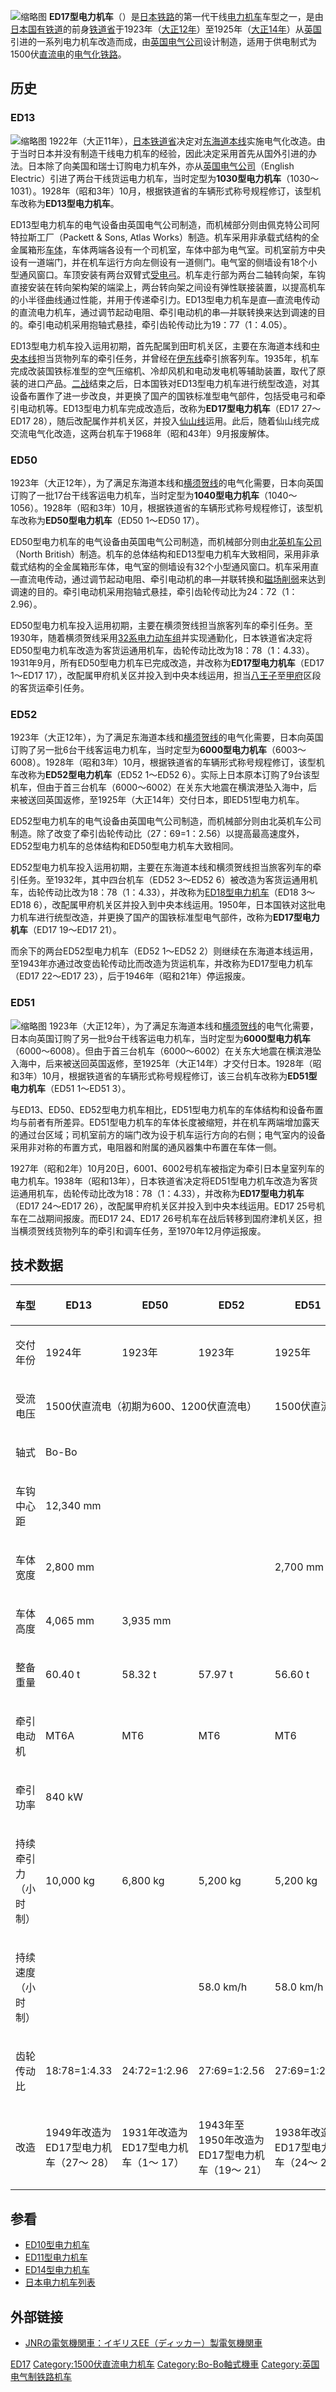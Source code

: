 [[File:JNR_ED17_1_20070526.jpg|缩略图]]
'''ED17型电力机车'''（{{lang-ja|ED17形電気機関車}}）是[[日本鐵路運輸|日本铁路]]的第一代干线[[电力机车|电力机车]]车型之一，是由[[日本国有铁道|日本国有铁道]]的前身[[鐵道省_(日本)|铁道省]]于1923年（[[大正12年|大正12年]]）至1925年（[[大正14年|大正14年]]）从[[英国|英国]]引进的一系列电力机车改造而成，由[[英国电气公司|英国电气公司]]设计制造，适用于供电制式为1500伏[[直流电|直流电]]的[[电气化铁路|电气化铁路]]。

==历史==
=== ED13 ===
[[File:JNR-ED17c.jpg|缩略图]]
1922年（大正11年），[[日本|日本]][[鐵道省_(日本)|铁道省]]决定对[[东海道本线|东海道本线]]实施电气化改造。由于当时日本并没有制造干线电力机车的经验，因此决定采用首先从国外引进的办法。日本除了向美国和瑞士订购电力机车外，亦从[[英国电气公司|英国电气公司]]（English Electric）引进了两台干线货运电力机车，当时定型为'''1030型电力机车'''（1030～1031）。1928年（昭和3年）10月，根据铁道省的车辆形式称号规程修订，该型机车改称为'''ED13型电力机车'''。

ED13型电力机车的电气设备由英国电气公司制造，而机械部分则由佩克特公司阿特拉斯工厂（Packett & Sons, Atlas Works）制造。机车采用非承载式结构的全金属箱形[[车体|车体]]，车体两端各设有一个司机室，车体中部为电气室。司机室前方中央设有一道端门，并在机车运行方向左侧设有一道侧门。电气室的侧墙设有18个小型通风窗口。车顶安装有两台双臂式[[受电弓|受电弓]]。机车走行部为两台二轴转向架，车钩直接安装在转向架构架的端梁上，两台转向架之间设有弹性联接装置，以提高机车的小半径曲线通过性能，并用于传递牵引力。ED13型电力机车是直—直流电传动的直流电力机车，通过调节起动电阻、牵引电动机的串—并联转换来达到调速的目的。牵引电动机采用抱轴式悬挂，牵引齿轮传动比为19：77（1：4.05）。

ED13型电力机车投入运用初期，首先配属到田町机关区，主要在东海道本线和[[中央本线|中央本线]]担当货物列车的牵引任务，并曾经在[[伊东线|伊东线]]牵引旅客列车。1935年，机车完成改装国铁标准型的空气压缩机、冷却风机和电动发电机等辅助装置，取代了原装的进口产品。[[第二次世界大战|二战]]结束之后，日本国铁对ED13型电力机车进行统型改造，对其设备布置作了进一步改良，并更换了国产的国铁标准型电气部件，包括受电弓和牵引电动机等。ED13型电力机车完成改造后，改称为'''ED17型电力机车'''（ED17 27～ED17 28），随后改配属作并机关区，并投入[[仙山线|仙山线]]运用。此后，随着仙山线完成交流电气化改造，这两台机车于1968年（昭和43年）9月报废解体。

=== ED50 ===
1923年（大正12年），为了满足东海道本线和[[横须贺线|横须贺线]]的电气化需要，日本向英国订购了一批17台干线客运电力机车，当时定型为'''1040型电力机车'''（1040～1056）。1928年（昭和3年）10月，根据铁道省的车辆形式称号规程修订，该型机车改称为'''ED50型电力机车'''（ED50 1～ED50 17）。

ED50型电力机车的电气设备由英国电气公司制造，而机械部分则由[[北英机车公司|北英机车公司]]（North British）制造。机车的总体结构和ED13型电力机车大致相同，采用非承载式结构的全金属箱形车体，电气室的侧墙设有32个小型通风窗口。机车采用直—直流电传动，通过调节起动电阻、牵引电动机的串—并联转换和[[磁场削弱|磁场削弱]]来达到调速的目的。牵引电动机采用抱轴式悬挂，牵引齿轮传动比为24：72（1：2.96）。

ED50型电力机车投入运用初期，主要在横须贺线担当旅客列车的牵引任务。至1930年，随着横须贺线采用[[日本国铁32系电力动车组|32系电力动车组]]并实现通勤化，日本铁道省决定将ED50型电力机车改造为客货运通用机车，齿轮传动比改为18：78（1：4.33）。1931年9月，所有ED50型电力机车已完成改造，并改称为'''ED17型电力机车'''（ED17 1～ED17 17），改配属甲府机关区并投入到中央本线运用，担当[[八王子站|八王子]]至[[甲府車站|甲府]]区段的客货运牵引任务。

=== ED52 ===
1923年（大正12年），为了满足东海道本线和[[横须贺线|横须贺线]]的电气化需要，日本向英国订购了另一批6台干线客运电力机车，当时定型为'''6000型电力机车'''（6003～6008）。1928年（昭和3年）10月，根据铁道省的车辆形式称号规程修订，该型机车改称为'''ED52型电力机车'''（ED52 1～ED52 6）。实际上日本原本订购了9台该型机车，但由于首三台机车（6000～6002）在关东大地震在横滨港坠入海中，后来被送回英国返修，至1925年（大正14年）交付日本，即ED51型电力机车。

ED52型电力机车的电气设备由英国电气公司制造，而机械部分则由北英机车公司制造。除了改变了牵引齿轮传动比（27：69=1：2.56）以提高最高速度外，ED52型电力机车的总体结构和ED50型电力机车大致相同。

ED52型电力机车投入运用初期，主要在东海道本线和横须贺线担当旅客列车的牵引任务。至1932年，其中四台机车（ED52 3～ED52 6）被改造为客货运通用机车，齿轮传动比改为18：78（1：4.33），并改称为[[日本国铁ED18型电力机车|ED18型电力机车]]（ED18 3～ED18 6），改配属甲府机关区并投入到中央本线运用。1950年，日本国铁对这批电力机车进行统型改造，并更换了国产的国铁标准型电气部件，改称为'''ED17型电力机车'''（ED17 19～ED17 21）。

而余下的两台ED52型电力机车（ED52 1～ED52 2）则继续在东海道本线运用，至1943年亦通过改变齿轮传动比而改造为货运机车，并改称为ED17型电力机车（ED17 22～ED17 23），后于1946年（昭和21年）停运报废。

=== ED51 ===
[[File:JGR-ED17b.jpg|缩略图]]
1923年（大正12年），为了满足东海道本线和[[横须贺线|横须贺线]]的电气化需要，日本向英国订购了另一批9台干线客运电力机车，当时定型为'''6000型电力机车'''（6000～6008）。但由于首三台机车（6000～6002）在关东大地震在横滨港坠入海中，后来被送回英国返修，至1925年（大正14年）才交付日本。1928年（昭和3年）10月，根据铁道省的车辆形式称号规程修订，该三台机车改称为'''ED51型电力机车'''（ED51 1～ED51 3）。

与ED13、ED50、ED52型电力机车相比，ED51型电力机车的车体结构和设备布置均与前者有所差异。ED51型电力机车的车体长度被缩短，并在机车两端增加露天的通过台区域；司机室前方的端门改为设于机车运行方向的右侧；电气室内的设备采用非对称的布置方式，电阻器和附属的通风器集中布置在车体一侧。

1927年（昭和2年）10月20日，6001、6002号机车被指定为牵引日本皇室列车的电力机车。1938年（昭和13年），日本铁道省决定将ED51型电力机车改造为客货运通用机车，齿轮传动比改为18：78（1：4.33），并改称为'''ED17型电力机车'''（ED17 24～ED17 26），改配属甲府机关区并投入到中央本线运用。ED17 25号机车在二战期间报废。而ED17 24、ED17 26号机车在战后转移到国府津机关区，担当横须贺线货物列车的牵引和调车任务，至1970年12月停运报废。

==技术数据==
{| class="wikitable" width=100% style="font-size:small;text-align: center;"
|- 
! 车型
! ED13
! ED50
! ED52
! ED51
|-
! 交付年份
| 1924年 || 1923年 || 1923年 || 1925年 
|-
! 受流电压
| colspan=3 | 1500伏直流电（初期为600、1200伏直流电）
| colspan=1 | 1500伏直流电
|-
! 轴式
| colspan=4 | Bo-Bo
|-
! 车钩中心距
| colspan=4 | 12,340 mm
|-
! 车体宽度
| colspan=3 | 2,800 mm
| 2,700 mm
|-
! 车体高度
| colspan=1 | 4,065 mm
| colspan=3 | 3,935 mm
|-
! 整备重量 
| 60.40 t || 58.32 t || 57.97 t || 56.60 t 
|-
! 牵引电动机 
| MT6A || MT6 || MT6 || MT6
|-
! 牵引功率
| colspan=4 | 840 kW
|-
! 持续牵引力（小时制） 
| 10,000 kg || 6,800 kg || 5,200 kg || 5,200 kg
|-
! 持续速度（小时制）
|   ||   || 58.0 km/h || 58.0 km/h
|-
! 齿轮传动比  
|  18:78=1:4.33 ||  24:72=1:2.96 || 27:69=1:2.56 || 27:69=1:2.56
|-
! 改造
| 1949年改造为ED17型电力机车（27～ 28） || 1931年改造为ED17型电力机车（1～ 17）|| 1943年至1950年改造为ED17型电力机车（19～ 21）|| 1938年改造为ED17型电力机车（24～ 26）
|}

== 参看 ==
{{Portal|日本鐵路|JR Rail ja.svg}}
* [[日本国铁ED10型电力机车|ED10型电力机车]]
* [[日本国铁ED11型电力机车|ED11型电力机车]]
* [[日本国铁ED14型电力机车|ED14型电力机车]]
* [[日本电力机车列表|日本电力机车列表]]

== 外部链接 ==
*{{ja}}[http://ktymtskz.my.coocan.jp/yuge/hidaka6.htm JNRの電気機関車：イギリスEE（ディッカー）製電気機関車] {{Wayback|url=http://ktymtskz.my.coocan.jp/yuge/hidaka6.htm |date=20180213054607 }}

{{日本國鐵舊型電力機車}}

{{DEFAULTSORT:JNR ED17}}
[[Category:日本國有鐵道電力機車|ED17]]
[[Category:1500伏直流电力机车|Category:1500伏直流电力机车]]
[[Category:Bo-Bo軸式機車|Category:Bo-Bo軸式機車]]
[[Category:英国电气制铁路机车|Category:英国电气制铁路机车]]